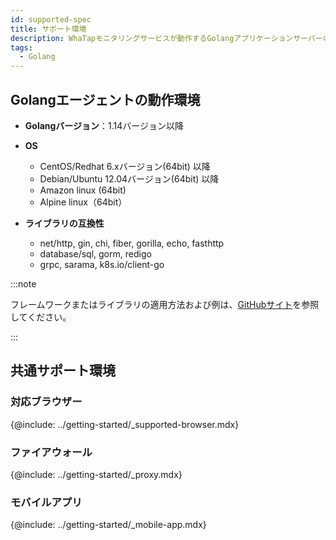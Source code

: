 ```yaml
---
id: supported-spec
title: サポート環境
description: WhaTapモニタリングサービスが動作するGolangアプリケーションサーバーの基本仕様について説明します。
tags:
  - Golang
---
```


## Golangエージェントの動作環境

-   **Golangバージョン**：1.14バージョン以降

-   **OS**

    -   CentOS/Redhat 6.xバージョン(64bit) 以降 
    -   Debian/Ubuntu 12.04バージョン(64bit) 以降
    -   Amazon linux (64bit)
    -   Alpine linux（64bit）

-   **ライブラリの互換性**

    -   net/http, gin, chi, fiber, gorilla, echo, fasthttp
    -   database/sql, gorm, redigo
    -   grpc, sarama, k8s.io/client-go

:::note

フレームワークまたはライブラリの適用方法および例は、[GitHubサイト](https://github.com/whatap/go-api-example)を参照してください。

:::

## 共通サポート環境

### 対応ブラウザー

{@include: ../getting-started/_supported-browser.mdx}  

### ファイアウォール

{@include: ../getting-started/_proxy.mdx}

### モバイルアプリ

{@include: ../getting-started/_mobile-app.mdx} 
